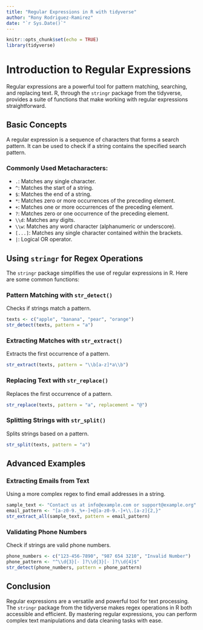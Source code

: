 ```yaml
---
title: "Regular Expressions in R with tidyverse"
author: "Rony Rodriguez-Ramirez"
date: "`r Sys.Date()`"
---
```


```r
knitr::opts_chunk$set(echo = TRUE)
library(tidyverse)
```

# Introduction to Regular Expressions

Regular expressions are a powerful tool for pattern matching, searching, and replacing text. R, through the `stringr` package from the tidyverse, provides a suite of functions that make working with regular expressions straightforward.

## Basic Concepts

A regular expression is a sequence of characters that forms a search pattern. It can be used to check if a string contains the specified search pattern.

### Commonly Used Metacharacters:

- `.`: Matches any single character.
- `^`: Matches the start of a string.
- `$`: Matches the end of a string.
- `*`: Matches zero or more occurrences of the preceding element.
- `+`: Matches one or more occurrences of the preceding element.
- `?`: Matches zero or one occurrence of the preceding element.
- `\\d`: Matches any digits.
- `\\w`: Matches any word character (alphanumeric or underscore).
- `[...]`: Matches any single character contained within the brackets.
- `|`: Logical OR operator.

## Using `stringr` for Regex Operations

The `stringr` package simplifies the use of regular expressions in R. Here are some common functions:

### Pattern Matching with `str_detect()`

Checks if strings match a pattern.

```r
texts <- c("apple", "banana", "pear", "orange")
str_detect(texts, pattern = "a")
```

### Extracting Matches with `str_extract()`

Extracts the first occurrence of a pattern.

```r
str_extract(texts, pattern = "\\b[a-z]*a\\b")
```

### Replacing Text with `str_replace()`

Replaces the first occurrence of a pattern.

```r
str_replace(texts, pattern = "a", replacement = "@")
```

### Splitting Strings with `str_split()`

Splits strings based on a pattern.

```r
str_split(texts, pattern = "a")
```

## Advanced Examples

### Extracting Emails from Text

Using a more complex regex to find email addresses in a string.

```r
sample_text <- "Contact us at info@example.com or support@example.org"
email_pattern <- "[a-z0-9._%+-]+@[a-z0-9.-]+\\.[a-z]{2,}"
str_extract_all(sample_text, pattern = email_pattern)
```

### Validating Phone Numbers

Check if strings are valid phone numbers.

```r
phone_numbers <- c("123-456-7890", "987 654 3210", "Invalid Number")
phone_pattern <- "^\\d{3}[- ]?\\d{3}[- ]?\\d{4}$"
str_detect(phone_numbers, pattern = phone_pattern)
```

## Conclusion

Regular expressions are a versatile and powerful tool for text processing. The `stringr` package from the tidyverse makes regex operations in R both accessible and efficient. By mastering regular expressions, you can perform complex text manipulations and data cleaning tasks with ease.

